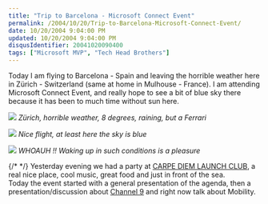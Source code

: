 ```yaml
---
title: "Trip to Barcelona - Microsoft Connect Event"
permalink: /2004/10/20/Trip-to-Barcelona-Microsoft-Connect-Event/
date: 10/20/2004 9:04:00 PM
updated: 10/20/2004 9:04:00 PM
disqusIdentifier: 20041020090400
tags: ["Microsoft MVP", "Tech Head Brothers"]
---
```

Today I am flying to Barcelona - Spain and leaving the horrible weather here in Zürich - Switzerland (same at home in Mulhouse - France). I am attending Microsoft Connect Event, and really hope to see a bit of blue sky there because it has been to much time without sun here.

![](/images/2004/Connect%20Event%20Barcelona%202004%20Zurich.jpg)
*Zürich, horrible weather, 8 degrees, raining, but a Ferrari*

![](/images/2004/Connect%20Event%20Barcelona%202004%20Fly.jpg)
*Nice flight, at least here the sky is blue*

![](/images/2004/Connect%20Event%20Barcelona%202004%20Morning.jpg)
*WHOAUH !! Waking up in such conditions is a pleasure*

{/* <!-- more --> */}
Yesterday evening we had a party at [CARPE DIEM LAUNCH CLUB](http://weblogs.asp.net/lkempe/www.cdlcbarcelona.com), a real nice place, cool music, great food and just in front of the sea.<br>Today the event started with a general presentation of the agenda, then a presentation/discussion about [Channel 9](http://channel9.msdn.com/) and right now talk about Mobility.
